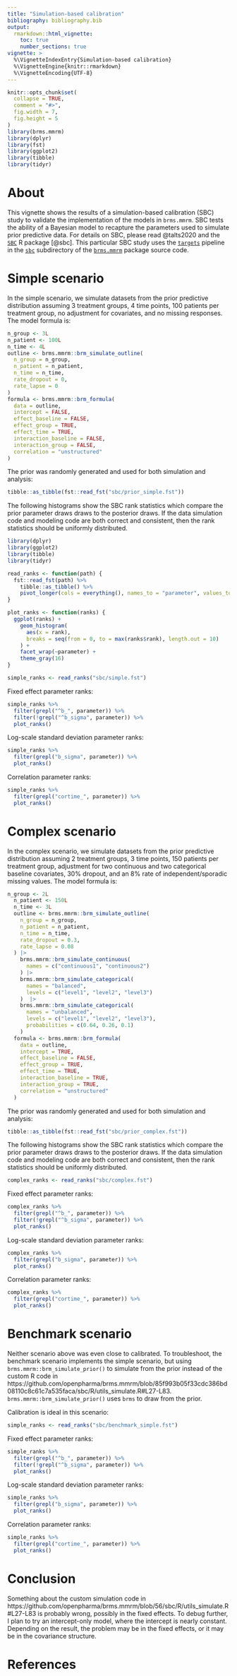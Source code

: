 ```yaml
---
title: "Simulation-based calibration"
bibliography: bibliography.bib
output:
  rmarkdown::html_vignette:
    toc: true
    number_sections: true
vignette: >
  %\VignetteIndexEntry{Simulation-based calibration}
  %\VignetteEngine{knitr::rmarkdown}
  %\VignetteEncoding{UTF-8}
---
```


```r
knitr::opts_chunk$set(
  collapse = TRUE,
  comment = "#>",
  fig.width = 7,
  fig.height = 5
)
library(brms.mmrm)
library(dplyr)
library(fst)
library(ggplot2)
library(tibble)
library(tidyr)
```

# About

This vignette shows the results of a simulation-based calibration (SBC) study to validate the implementation of the models in `brms.mmrm`. SBC tests the ability of a Bayesian model to recapture the parameters used to simulate prior predictive data. For details on SBC, please read @talts2020 and the [`SBC`](https://hyunjimoon.github.io/SBC/) R package [@sbc]. This particular SBC study uses the [`targets`](https://docs.ropensci.org/targets/) pipeline in the [`sbc`](https://github.com/openpharma/brms.mmrm/tree/main/sbc) subdirectory of the [`brms.mmrm`](https://github.com/openpharma/brms.mmrm) package source code.

# Simple scenario

In the simple scenario, we simulate datasets from the prior predictive distribution assuming 3 treatment groups, 4 time points, 100 patients per treatment group, no adjustment for covariates, and no missing responses. The model formula is:

```r
n_group <- 3L
n_patient <- 100L
n_time <- 4L
outline <- brms.mmrm::brm_simulate_outline(
  n_group = n_group,
  n_patient = n_patient,
  n_time = n_time,
  rate_dropout = 0,
  rate_lapse = 0
)
formula <- brms.mmrm::brm_formula(
  data = outline,
  intercept = FALSE,
  effect_baseline = FALSE,
  effect_group = TRUE,
  effect_time = TRUE,
  interaction_baseline = FALSE,
  interaction_group = FALSE,
  correlation = "unstructured"
)
```

The prior was randomly generated and used for both simulation and analysis:

```r
tibble::as_tibble(fst::read_fst("sbc/prior_simple.fst"))
```

The following histograms show the SBC rank statistics which compare the prior parameter draws draws to the posterior draws. If the data simulation code and modeling code are both correct and consistent, then the rank statistics should be uniformly distributed.

```r
library(dplyr)
library(ggplot2)
library(tibble)
library(tidyr)

read_ranks <- function(path) {
  fst::read_fst(path) %>%
    tibble::as_tibble() %>%
    pivot_longer(cols = everything(), names_to = "parameter", values_to = "rank")
}

plot_ranks <- function(ranks) {
  ggplot(ranks) +
    geom_histogram(
      aes(x = rank),
      breaks = seq(from = 0, to = max(ranks$rank), length.out = 10)
    ) +
    facet_wrap(~parameter) +
    theme_gray(16)
}
```

```r
simple_ranks <- read_ranks("sbc/simple.fst")
```

Fixed effect parameter ranks:

```r
simple_ranks %>%
  filter(grepl("^b_", parameter)) %>%
  filter(!grepl("^b_sigma", parameter)) %>%
  plot_ranks()
```
Log-scale standard deviation parameter ranks:

```r
simple_ranks %>%
  filter(grepl("b_sigma", parameter)) %>%
  plot_ranks()
```

Correlation parameter ranks:

```r
simple_ranks %>%
  filter(grepl("cortime_", parameter)) %>%
  plot_ranks()
```

# Complex scenario

In the complex scenario, we simulate datasets from the prior predictive distribution assuming 2 treatment groups, 3 time points, 150 patients per treatment group, adjustment for two continuous and two categorical baseline covariates, 30% dropout, and an 8% rate of independent/sporadic missing values. The model formula is:

```r
n_group <- 2L
  n_patient <- 150L
  n_time <- 3L
  outline <- brms.mmrm::brm_simulate_outline(
    n_group = n_group,
    n_patient = n_patient,
    n_time = n_time,
    rate_dropout = 0.3,
    rate_lapse = 0.08
  ) |>
    brms.mmrm::brm_simulate_continuous(
      names = c("continuous1", "continuous2")
    ) |>
    brms.mmrm::brm_simulate_categorical(
      names = "balanced",
      levels = c("level1", "level2", "level3")
    )  |>
    brms.mmrm::brm_simulate_categorical(
      names = "unbalanced",
      levels = c("level1", "level2", "level3"),
      probabilities = c(0.64, 0.26, 0.1)
    )
  formula <- brms.mmrm::brm_formula(
    data = outline,
    intercept = TRUE,
    effect_baseline = FALSE,
    effect_group = TRUE,
    effect_time = TRUE,
    interaction_baseline = TRUE,
    interaction_group = TRUE,
    correlation = "unstructured"
  )
```

The prior was randomly generated and used for both simulation and analysis:

```r
tibble::as_tibble(fst::read_fst("sbc/prior_complex.fst"))
```

The following histograms show the SBC rank statistics which compare the prior parameter draws draws to the posterior draws. If the data simulation code and modeling code are both correct and consistent, then the rank statistics should be uniformly distributed.

```r
complex_ranks <- read_ranks("sbc/complex.fst")
```

Fixed effect parameter ranks:

```r
complex_ranks %>%
  filter(grepl("^b_", parameter)) %>%
  filter(!grepl("^b_sigma", parameter)) %>%
  plot_ranks()
```
Log-scale standard deviation parameter ranks:

```r
complex_ranks %>%
  filter(grepl("b_sigma", parameter)) %>%
  plot_ranks()
```

Correlation parameter ranks:

```r
complex_ranks %>%
  filter(grepl("cortime_", parameter)) %>%
  plot_ranks()
```

# Benchmark scenario

Neither scenario above was even close to calibrated. To troubleshoot, the benchmark scenario implements the simple scenario, but using `brms.mmrm::brm_simulate_prior()` to simulate from the prior instead of the custom R code in https://github.com/openpharma/brms.mmrm/blob/85f993b05f33cdc386bd08110c8c61c7a535faca/sbc/R/utils_simulate.R#L27-L83. `brms.mmrm::brm_simulate_prior()` uses `brms` to draw from the prior.

Calibration is ideal in this scenario:

```r
simple_ranks <- read_ranks("sbc/benchmark_simple.fst")
```

Fixed effect parameter ranks:

```r
simple_ranks %>%
  filter(grepl("^b_", parameter)) %>%
  filter(!grepl("^b_sigma", parameter)) %>%
  plot_ranks()
```

Log-scale standard deviation parameter ranks:

```r
simple_ranks %>%
  filter(grepl("b_sigma", parameter)) %>%
  plot_ranks()
```

Correlation parameter ranks:

```r
simple_ranks %>%
  filter(grepl("cortime_", parameter)) %>%
  plot_ranks()
```

# Conclusion

Something about the custom simulation code in https://github.com/openpharma/brms.mmrm/blob/56/sbc/R/utils_simulate.R#L27-L83 is probably wrong, possibly in the fixed effects. To debug further, I plan to try an intercept-only model, where the intercept is nearly constant. Depending on the result, the problem may be in the fixed effects, or it may be in the covariance structure.

# References
